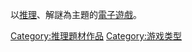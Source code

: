 以[[推理|推理]]、解謎為主題的[[電子遊戲|電子遊戲]]。

{{Catnav|頁面分類|...|遊戲‎}}
{{Catnav|頁面分類|...|推理題材作品‎}}

[[Category:推理題材作品|Category:推理題材作品]]
[[Category:游戏类型|Category:游戏类型]]